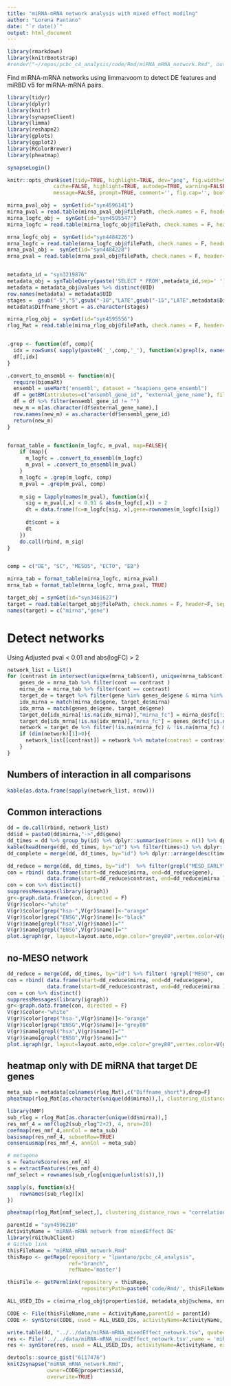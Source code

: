 ```yaml
---
title: "miRNA-mRNA network analysis with mixed effect modilng"
author: "Lorena Pantano"
date: "`r date()`"
output: html_document
---
```


```r
library(rmarkdown)
library(knitrBootstrap)
#render("~/repos/pcbc_c4_analysis/code/Rmd/miRNA_mRNA_network.Rmd", output_dir = "~/Dropbox/Public/hsph/pcbc")
```


Find miRNA-mRNA networks using limma:voom to detect DE features and miRBD v5 for miRNA-mRNA pairs.


```r

library(tidyr)
library(dplyr)
library(knitr)
library(synapseClient)
library(limma)
library(reshape2)
library(gplots)
library(ggplot2)
library(RColorBrewer)
library(pheatmap)

synapseLogin()

knitr::opts_chunk$set(tidy=TRUE, highlight=TRUE, dev="png", fig.width=9,fig.heigh=9,
               cache=FALSE, highlight=TRUE, autodep=TRUE, warning=FALSE, error=FALSE,
               message=FALSE, prompt=TRUE, comment='', fig.cap='', bootstrap.show.code=FALSE, echo=FALSE)

mirna_pval_obj =  synGet(id="syn4596141")
mirna_pval = read.table(mirna_pval_obj@filePath, check.names = F, header=T, row.names=1, sep="\t")
mirna_logfc_obj =  synGet(id="syn4595547")
mirna_logfc = read.table(mirna_logfc_obj@filePath, check.names = F, header=T, row.names=1, sep="\t")

mrna_logfc_obj =  synGet(id="syn4484226")
mrna_logfc = read.table(mrna_logfc_obj@filePath, check.names = F, header=T, row.names=1, sep="\t")
mrna_pval_obj =  synGet(id="syn4484228")
mrna_pval = read.table(mrna_pval_obj@filePath, check.names = F, header=T, row.names=1, sep="\t")


metadata_id = "syn3219876"
metadata_obj = synTableQuery(paste('SELECT * FROM',metadata_id,sep=' '))
metadata = metadata_obj@values %>% distinct(UID)
row.names(metadata) = metadata$UID
stages =  gsub("-5","5",gsub("-30","LATE",gsub("-15","LATE",metadata$Diffname_short)))
metadata$Diffname_short = as.character(stages)

mirna_rlog_obj =  synGet(id="syn4595556")
rlog_Mat = read.table(mirna_rlog_obj@filePath, check.names = F, header=T, row.names=1, sep="\t")


.grep <- function(df, comp){
  idx = rowSums( sapply(paste0('_',comp,'_'), function(x)grepl(x, names(df))) ) > 0
  df[,idx]
}

.convert_to_ensembl <- function(m){
  require(biomaRt)
  ensembl = useMart('ensembl', dataset = "hsapiens_gene_ensembl")
  df = getBM(attributes=c("ensembl_gene_id", "external_gene_name"), filters="external_gene_name", values=as.character(rownames(m)), mart=ensembl)
  df = df %>% filter(ensembl_gene_id != "")
  new_m = m[as.character(df$external_gene_name),]
  row.names(new_m) = as.character(df$ensembl_gene_id)
  return(new_m)
}


format_table = function(m_logfc, m_pval, map=FALSE){
    if (map){
      m_logfc = .convert_to_ensembl(m_logfc)
      m_pval = .convert_to_ensembl(m_pval)
    }
    m_logfc = .grep(m_logfc, comp)
    m_pval = .grep(m_pval, comp)
    
    m_sig = lapply(names(m_pval), function(x){
      sig = m_pval[,x] < 0.01 & abs(m_logfc[,x]) > 2
      dt = data.frame(fc=m_logfc[sig, x],gene=rownames(m_logfc)[sig])
      
      dt$cont = x
      dt
    })
    do.call(rbind, m_sig)
}


comp = c("DE", "SC", "MESO5", "ECTO", "EB")

mirna_tab = format_table(mirna_logfc, mirna_pval)
mrna_tab = format_table(mrna_logfc, mrna_pval, TRUE)

target_obj = synGet(id="syn3461627")
target = read.table(target_obj@filePath, check.names = F, header=F, sep="\t")
names(target) = c("mirna","gene")
```

# Detect networks

Using Adjusted pval < 0.01 and abs(logFC) > 2

```r
network_list = list()
for (contrast in intersect(unique(mrna_tab$cont), unique(mrna_tab$cont)) ){
    genes_de = mrna_tab %>% filter(cont == contrast )
    mirna_de = mirna_tab %>% filter(cont == contrast)
    target_de = target %>% filter(gene %in% genes_de$gene & mirna %in% mirna_de$gene)
    idx_mirna = match(mirna_de$gene, target_de$mirna)
    idx_mrna = match(genes_de$gene, target_de$gene)
    target_de[idx_mirna[!is.na(idx_mirna)],"mirna_fc"] = mirna_de$fc[!is.na(idx_mirna)]
    target_de[idx_mrna[!is.na(idx_mrna)],"mrna_fc"] = genes_de$fc[!is.na(idx_mrna)]
    network = target_de %>% filter(!is.na(mirna_fc) & !is.na(mrna_fc) & mirna_fc * mrna_fc < 0)
    if (dim(network)[1]>0){
      network_list[[contrast]] = network %>% mutate(contrast = contrast)
    }
}

```

## Numbers of interaction in all comparisons

```r
kable(as.data.frame(sapply(network_list, nrow)))
```

## Common interactions

```r
dd = do.call(rbind, network_list)
dd$id = paste0(dd$mirna,"->",dd$gene)
dd_times = dd %>% group_by(id) %>% dplyr::summarise(times = n()) %>% dplyr::arrange(desc(times))
kable(head(merge(dd, dd_times, by="id") %>% filter(times>1) %>% dplyr::arrange(desc(times))))
dd_complete = merge(dd, dd_times, by="id") %>% dplyr::arrange(desc(times))

```


```r
dd_reduce = merge(dd, dd_times, by="id")  %>% filter(grepl("MESO_EARLY", contrast) & !grepl("MESO_LATE", contrast)) %>% dplyr::arrange(desc(times)) %>% mutate(contrast=gsub("MESO_EARLY", "", contrast))
con = rbind( data.frame(start=dd_reduce$mirna, end=dd_reduce$gene),
             data.frame(start=dd_reduce$contrast, end=dd_reduce$mirna ))
con = con %>% distinct()
suppressMessages(library(igraph))
gr<-graph.data.frame(con, directed = F)
V(gr)$color<-"white"
V(gr)$color[grep("hsa-",V(gr)$name)]<-"orange"
V(gr)$color[grep("ENSG",V(gr)$name)]<-"black"
V(gr)$name[grepl("hsa",V(gr)$name)]=""
V(gr)$name[grepl("ENSG",V(gr)$name)]=""
plot.igraph(gr, layout=layout.auto,edge.color="grey80",vertex.color=V(gr)$color,vertex.label.cex=1,vertex.size=8,edge.width=1,vertex.label.color="black")
```


## no-MESO network

```r
dd_reduce = merge(dd, dd_times, by="id") %>% filter( !grepl("MESO", contrast)) %>% dplyr::arrange(desc(times))
con = rbind( data.frame(start=dd_reduce$mirna, end=dd_reduce$gene),
             data.frame(start=dd_reduce$contrast, end=dd_reduce$mirna ))
con = con %>% distinct()
suppressMessages(library(igraph))
gr<-graph.data.frame(con, directed = F)
V(gr)$color<-"white"
V(gr)$color[grep("hsa-",V(gr)$name)]<-"orange"
V(gr)$color[grep("ENSG",V(gr)$name)]<-"grey80"
V(gr)$name[grepl("hsa",V(gr)$name)]=""
V(gr)$name[grepl("ENSG",V(gr)$name)]=""
plot.igraph(gr, layout=layout.auto,edge.color="grey80",vertex.color=V(gr)$color,vertex.label.cex=0.8,vertex.size=5,edge.width=2,vertex.label.color="black")
```

## heatmap only with DE miRNA that target DE genes

```r
meta_sub = metadata[colnames(rlog_Mat),c("Diffname_short"),drop=F]
pheatmap(rlog_Mat[as.character(unique(dd$mirna)),], clustering_distance_rows = "correlation", clustering_distance_cols = "correlation", clustering_method = "ward", annotation = meta_sub, show_rownames = F,  show_colnames = F)

```


```r
library(NMF)
sub_rlog = rlog_Mat[as.character(unique(dd$mirna)),]
res_nmf_4 = nmf(log2(sub_rlog^2+2), 4, nrun=20)
coefmap(res_nmf_4,annCol = meta_sub)
basismap(res_nmf_4, subsetRow=TRUE)
consensusmap(res_nmf_4, annCol = meta_sub)

# metagene
s = featureScore(res_nmf_4)
s = extractFeatures(res_nmf_4)
nmf_select = rownames(sub_rlog[unique(unlist(s)),])

sapply(s, function(x){
    rownames(sub_rlog)[x]
})

pheatmap(rlog_Mat[nmf_select,], clustering_distance_rows = "correlation", clustering_distance_cols = "correlation", clustering_method = "ward", annotation = meta_sub, show_rownames = F, show_colnames=F)
```

```r
parentId = "syn4596210"
ActivityName = 'miRNA-mRNA network from mixedEffect DE'
library(rGithubClient)
# Github link
thisFileName = "miRNA_mRNA_network.Rmd"
thisRepo <- getRepo(repository = "lpantano/pcbc_c4_analysis", 
                    ref="branch", 
                    refName='master')

thisFile <- getPermlink(repository = thisRepo,
                        repositoryPath=paste0('code/Rmd/', thisFileName))

ALL_USED_IDs = c(mirna_rlog_obj$properties$id, metadata_obj@schema, mrna_logfc_obj@properties$id, mrna_pval_obj@properties$id, mirna_logfc_obj@properties$id, mirna_pval_obj@properties$id)

CODE <- File(thisFileName,name = ActivityName,parentId = parentId)
CODE <- synStore(CODE, used = ALL_USED_IDs, activityName=ActivityName, executed=thisFile)

write.table(dd, "../../data/miRNA-mRNA_mixedEffect_netowrk.tsv", quote=F, sep="\t", row.names=F)
res <- File('../../data/miRNA-mRNA_mixedEffect_netowrk.tsv',name = 'miRNA-mRNA network list',parentId = parentId)
res <- synStore(res, used = ALL_USED_IDs, activityName=ActivityName, executed=CODE)

devtools::source_gist("6117476")
knit2synapse("miRNA_mRNA_network.Rmd",
             owner=CODE@properties$id,
             overwrite=TRUE)
```

